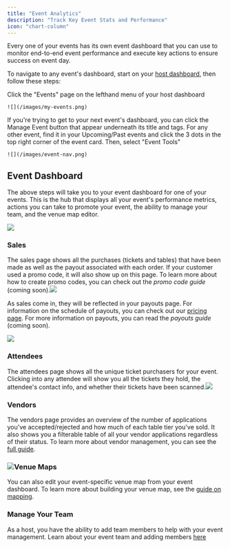 ```yaml
---
title: "Event Analytics"
description: "Track Key Event Stats and Performance"
icon: "chart-column"
---
```


Every one of your events has its own event dashboard that you can use to monitor end-to-end event performance and execute key actions to ensure success on event day.&#x20;

To navigate to any event's dashboard, start on your [host dashboard](https://www.ontreasure.com/host), then follow these steps:

<Steps>
  <Step title="Select Events">
    Click the "Events" page on the lefthand menu of your host dashboard

    ![](/images/my-events.png)
  </Step>

  <Step title="Select a Specific Event">
    If you're trying to get to your next event's dashboard, you can click the Manage Event button that appear underneath its title and tags. For any other event, find it in your Upcoming/Past events and click the 3 dots in the top right corner of the event card. Then, select "Event Tools"

    ![](/images/event-nav.png)
  </Step>
</Steps>

## Event Dashboard

The above steps will take you to your event dashboard for one of your events. This is the hub that displays all your event's performance metrics, actions you can take to promote your event, the ability to manage your team, and the venue map editor.

![](/images/event-dash.webp)

### Sales

The sales page shows all the purchases (tickets and tables) that have been made as well as the payout associated with each order. If your customer used a promo code, it will also show up on this page. To learn more about how to create promo codes, you can check out the *promo code guide* (coming soon).![](/images/sales.png)

As sales come in, they will be reflected in your payouts page. For information on the schedule of payouts, you can check out our [pricing page](https://www.ontreasure.com/pricing). For more information on payouts, you can read the *payouts guide* (coming soon).

![](/images/payouts.png)

### Attendees

The attendees page shows all the unique ticket purchasers for your event. Clicking into any attendee will show you all the tickets they hold, the attendee's contact info, and whether their tickets have been scanned.![](/images/attendees.png)

### Vendors

The vendors page provides an overview of the number of applications you've accepted/rejected and how much of each table tier you've sold. It also shows you a filterable table of all your vendor applications regardless of their status. To learn more about vendor management, you can see the [full guide](/essentials/vendor-management).&#x20;

### ![](/images/vendor-dash.png)Venue Maps

You can also edit your event-specific venue map from your event dashboard. To learn more about building your venue map, see the [guide on mapping](/essentials/mapping).

### Manage Your Team

As a host, you have the ability to add team members to help with your event management. Learn about your event team and adding members [here](/essentials/manage-team)